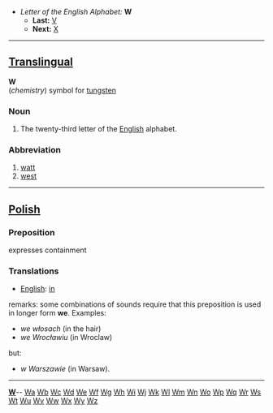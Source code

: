 *''Letter of the English Alphabet:'' '''W'''
**'''Last:''' [[V]]
**'''Next:''' [[X]]
----

==[[Translingual]]==

'''W'''<br>(''chemistry'') symbol for [[tungsten]]

===Noun===

# The twenty-third letter of the [[English]] alphabet.

===Abbreviation===

# [[watt]]
# [[west]]
----
==[[Polish]]==
===Preposition===
expresses containment
===Translations===
*[[English]]: [[in]]
remarks: some combinations of sounds require that this preposition is used in longer form '''we'''. Examples:
* ''we włosach'' (in the hair)
* ''we Wrocławiu'' (in Wroclaw)
but:
* ''w Warszawie'' (in Warsaw).
----
{{indexletters1}}  '''[http://wiktionary.org/w/wiki.phtml?title=Special:Allpages&from=W W] '''-- [http://wiktionary.org/w/wiki.phtml?title=Special:Allpages&from=Wa Wa] [http://wiktionary.org/w/wiki.phtml?title=Special:Allpages&from=Wb Wb] [http://wiktionary.org/w/wiki.phtml?title=Special:Allpages&from=Wc Wc] [http://wiktionary.org/w/wiki.phtml?title=Special:Allpages&from=Wd Wd] [http://wiktionary.org/w/wiki.phtml?title=Special:Allpages&from=We We] [http://wiktionary.org/w/wiki.phtml?title=Special:Allpages&from=Wf Wf] [http://wiktionary.org/w/wiki.phtml?title=Special:Allpages&from=Wg Wg] [http://wiktionary.org/w/wiki.phtml?title=Special:Allpages&from=Wh Wh] [http://wiktionary.org/w/wiki.phtml?title=Special:Allpages&from=Wi Wi] [http://wiktionary.org/w/wiki.phtml?title=Special:Allpages&from=Wj Wj] [http://wiktionary.org/w/wiki.phtml?title=Special:Allpages&from=Wk Wk] [http://wiktionary.org/w/wiki.phtml?title=Special:Allpages&from=Wl Wl] [http://wiktionary.org/w/wiki.phtml?title=Special:Allpages&from=Wm Wm] [http://wiktionary.org/w/wiki.phtml?title=Special:Allpages&from=Wn Wn] [http://wiktionary.org/w/wiki.phtml?title=Special:Allpages&from=Wo Wo] [http://wiktionary.org/w/wiki.phtml?title=Special:Allpages&from=Wp Wp] [http://wiktionary.org/w/wiki.phtml?title=Special:Allpages&from=Wq Wq] [http://wiktionary.org/w/wiki.phtml?title=Special:Allpages&from=Wr Wr] [http://wiktionary.org/w/wiki.phtml?title=Special:Allpages&from=Ws Ws] [http://wiktionary.org/w/wiki.phtml?title=Special:Allpages&from=Wt Wt] [http://wiktionary.org/w/wiki.phtml?title=Special:Allpages&from=Wu Wu] [http://wiktionary.org/w/wiki.phtml?title=Special:Allpages&from=Wv Wv] [http://wiktionary.org/w/wiki.phtml?title=Special:Allpages&from=Ww Ww] [http://wiktionary.org/w/wiki.phtml?title=Special:Allpages&from=Wx Wx] [http://wiktionary.org/w/wiki.phtml?title=Special:Allpages&from=Wy Wy] [http://wiktionary.org/w/wiki.phtml?title=Special:Allpages&from=Wz Wz]<br>
{{indexletters2}}